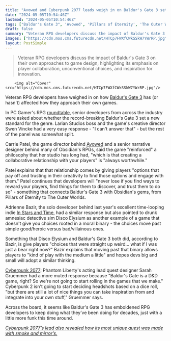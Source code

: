 ```yaml
---
title: "Avowed and Cyberpunk 2077 leads weigh in on Baldur's Gate 3 setting a new standard for RPGs: 'Baldur's Gate is a D&D game, we're not going to start rolling now'"
date: "2024-05-05T10:54:46Z"
lastmod: "2024-05-05T10:54:46Z"
tags: ["Baldur's Gate 3", 'Avowed', 'Pillars of Eternity', 'The Outer Worlds', 'In Stars and Time', 'Disco Elysium', 'Cyberpunk 2077', 'RPG']
draft: false
summary: "Veteran RPG developers discuss the impact of Baldur's Gate 3 on their own approaches to game design, highlighting its emphasis on player collaboration, unconventional choices, and inspiration for innovation."
images: ["https://cdn.mos.cms.futurecdn.net/HTCp7FWXfCWkSSkW7YWrRP.jpg"]
layout: PostSimple
---
```

> Veteran RPG developers discuss the impact of Baldur's Gate 3 on their own approaches to game design, highlighting its emphasis on player collaboration, unconventional choices, and inspiration for innovation.


        <img alt="Cover" src="https://cdn.mos.cms.futurecdn.net/HTCp7FWXfCWkSSkW7YWrRP.jpg"/>
        
Veteran RPG developers have weighed in on how [Baldur's Gate 3](https://www.gamesradar.com/baldurs-gate-3-guide/) has (or hasn't) affected how they approach their own games.

In PC Gamer's RPG [roundtable](https://www.youtube.com/watch?v=PAuxb7A1Bdw), senior developers from across the industry were asked about whether the record-breaking Baldur's Gate 3 set a new standard for the genre. Larian Studios boss and the game's creative director Swen Vincke had a very easy response - "I can't answer that" - but the rest of the panel was somewhat split.

Carrie Patel, the game director behind [Avowed](https://www.gamesradar.com/avowed-guide/) and a senior narrative designer behind many of Obsidian's RPGs, said the game "reinforced" a philosophy that her studio has long had, "which is that creating a collaborative relationship with your players" is "always worthwhile."

Patel explains that that relationship comes by giving players "options that pay off and trusting in their creativity to find those options and engage with them." Patel continues that developers will "never lose if you find ways to reward your players, find things for them to discover, and trust them to do so" - something that connects Baldur's Gate 3 with Obsidian's gems, from Pillars of Eternity to The Outer Worlds.

Adrienne Bazir, the solo developer behind last year's excellent time-looping indie [In Stars and Time](https://www.gamesradar.com/this-time-looping-adventure-with-undertale-vibes-is-the-one-of-the-best-rpgs-ive-played-this-year/), had a similar response but also pointed to drunk amnesiac detective sim Disco Elysium as another example of a game that doesn't give you choices rooted in a moral binary - the choices move past simple good/heroic versus bad/villainous ones. 

Something that Disco Elysium and Baldur's Gate 3 both did, according to Bazir, is give players "choices that were straight up weird… what if I was just a bear right now?" Bazir explains that moving past that binary allows players to "kind of play with the medium a little" and hopes devs big and small will adopt a similar thinking.  

[Cyberpunk 2077](https://www.gamesradar.com/cyberpunk-2077-guide/): Phantom Liberty's acting lead quest designer Sarah Gruemmer had a more muted response because "Baldur's Gate is a D&D game, right? So we're not going to start rolling in the games that we make." Cyberpunk 2 isn't going to start deciding headshots based on a dice roll, "but there are still a lot of nice things you can take inspiration from and integrate into your own stuff," Gruemmer says. 

Across the board, it seems like Baldur's Gate 3 has emboldened RPG developers to keep doing what they’ve been doing for decades, just with a  little more funk this time around. 

[<em>Cyberpunk 2077’s lead also revealed how its most unique quest was made with smoke and mirror’s.</em>](https://www.gamesradar.com/games/rpg/cyberpunk-2077-lead-reveals-the-smoke-and-mirrors-behind-one-of-the-rpgs-most-unique-quests-our-cinematic-team-wanted-to-kill-me/)
        